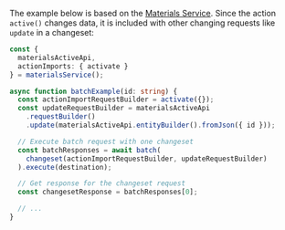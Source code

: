 The example below is based on the [Materials Service](https://api.sap.com/api/MaterialsService/overview).
Since the action `active()` changes data, it is included with other changing requests like `update` in a changeset:

```ts
const {
  materialsActiveApi,
  actionImports: { activate }
} = materialsService();

async function batchExample(id: string) {
  const actionImportRequestBuilder = activate({});
  const updateRequestBuilder = materialsActiveApi
    .requestBuilder()
    .update(materialsActiveApi.entityBuilder().fromJson({ id }));

  // Execute batch request with one changeset
  const batchResponses = await batch(
    changeset(actionImportRequestBuilder, updateRequestBuilder)
  ).execute(destination);

  // Get response for the changeset request
  const changesetResponse = batchResponses[0];

  // ...
}
```
